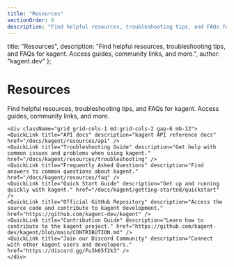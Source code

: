 ```yaml
---
title: "Resources"
sectionOrder: 6
description: "Find helpful resources, troubleshooting tips, and FAQs for kagent. Access guides, community links, and more."
---
```


  title: "Resources",
  description: "Find helpful resources, troubleshooting tips, and FAQs for kagent. Access guides, community links, and more.",
  author: "kagent.dev"
};


<div className="max-w-3xl mx-auto">
    <div className="text-center mb-12">
    <h1 className="text-4xl font-bold mb-4">Resources</h1>
    <p className="text-xl text-gray-400 mb-8">Find helpful resources, troubleshooting tips, and FAQs for kagent. Access guides, community links, and more.</p>
    </div>

    <div className="grid grid-cols-1 md:grid-cols-2 gap-6 mb-12">
    <QuickLink title="API docs" description="kagent API reference docs" href="/docs/kagent/resources/api" />
    <QuickLink title="Troubleshooting Guide" description="Get help with common issues and problems when using kagent." href="/docs/kagent/resources/troubleshooting" />
    <QuickLink title="Frequently Asked Questions" description="Find answers to common questions about kagent." href="/docs/kagent/resources/faq" />
    <QuickLink title="Quick Start Guide" description="Get up and running quickly with kagent." href="/docs/kagent/getting-started/quickstart" />
    <QuickLink title="Official GitHub Repository" description="Access the source code and contribute to kagent development." href="https://github.com/kagent-dev/kagent" />
    <QuickLink title="Contribution Guide" description="Learn how to contribute to the kagent project." href="https://github.com/kagent-dev/kagent/blob/main/CONTRIBUTION.md" />
    <QuickLink title="Join our Discord Community" description="Connect with other kagent users and developers." href="https://discord.gg/Fu3k65f2k3" />
    </div>
</div> 